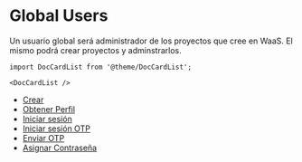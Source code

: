 # Global Users

Un usuario global será administrador de los proyectos que cree en WaaS.
El mismo podrá crear proyectos y adminstrarlos.

```mdx-code-block
import DocCardList from '@theme/DocCardList';

<DocCardList />
```

- [Crear](./create/create.md)
- [Obtener Perfil](./getProfile/getProfile.md)
- [Iniciar sesión](./signIn/signIn.md)
- [Iniciar sesión OTP](./signInOtp/signInOtp.md)
- [Enviar OTP](./sendOtp/sendOtp.md)
- [Asignar Contraseña](./assignPassword/assignPassword.md)
